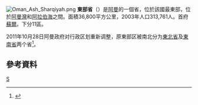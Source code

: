 [[File:Oman_Ash_Sharqiyah.png|right]]
'''東部省'''（{{lang-ar|الشرقي|}}）是[[阿曼|阿曼]]的一個省，位於該國最東部，位於[[阿曼灣|阿曼灣]]和[[阿拉伯海|阿拉伯海]]之間。面積36,800平方公里，2003年人口313,761人。首府[[蘇爾_(阿曼)|蘇爾]]。下分11區。

2011年10月28日阿曼政府对行政区划重新调整，原東部区被南北分为[[東北省_(阿曼)|東北省]]及[[東南省_(阿曼)|東南省]]两个省<ref>{{cite web |url=http://www.omanet.om/english/regions/bathina1.asp?cat=reg |title=存档副本 |accessdate=2013-02-12 |deadurl=yes |archiveurl=https://web.archive.org/web/20121114025648/http://www.omanet.om/english/regions/bathina1.asp?cat=reg |archivedate=2012-11-14 }}</ref>。

== 參考資料 ==
{{reflist}}

{{阿曼行政區劃}}

[[Category:阿曼行政區劃|S]]